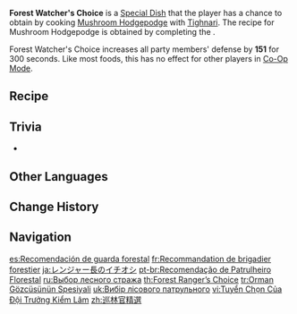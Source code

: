 {{Food Infobox
|id              = 108436
|description     = The Forest Watcher personally picked out these edible mushrooms &mdash; not only the common ones but also a few mysterious-looking shrooms that you have never seen before. No condiments were added, for the limelight should go to the ingredients' unmarred freshness. It must have taken him quite some time to prepare this delicious dish.
|desc_basic      = 
|type            = DEF-Boosting Dishes
|effectType      = DEF Up
|effect          = Increases all party members' DEF by '''151''' for 300s.
|quality         = 2
|character       = Tighnari
|base            = Mushroom Hodgepodge
}}
'''Forest Watcher's Choice''' is a [[Special Dish]] that the player has a chance to obtain by cooking [[Mushroom Hodgepodge]] with [[Tighnari]]. The recipe for Mushroom Hodgepodge is obtained by completing the {{Quest|Cooking, the Flavor of Nature}}.

Forest Watcher's Choice increases all party members' defense by '''151''' for 300 seconds. Like most foods, this has no effect for other players in [[Co-Op Mode]].

==Recipe==
{{Recipe
|type = Cooking
|character = Tighnari
|Rukkhashava Mushrooms = 1
|Mushroom = 1
|Starshroom = 1
|sort = Rukkhashava Mushrooms;Mushroom;Starshroom
}}

==Trivia==
* {{Mail Attachments by Category List}}

==Other Languages==
{{Other Languages
|en      = Forest Watcher's Choice
|zhs     = 巡林官精选
|zhs_rm  = Xúnlín-guān Jīngxuǎn
|zht     = 巡林官精選
|zht_rm  = Xúnlín-guān Jīngxuǎn
|zh_tl   = 
|ja      = レンジャー長のイチオシ
|ja_rm   = Renjaa-chou no Ichioshi
|ja_tl   = Ranger's Recommendation
|ko      = 숲의 순찰관 특선
|ko_rm   = Sup-ui Sunchalgwan Teukseon
|ko_tl   = Forest Patroller Special
|es      = Recomendación de guarda forestal
|es_tl   = Forest Guard's Recommendation
|fr      = Recommandation de brigadier forestier
|fr_tl   = Forest Brigadier's Recommendation
|ru      = Выбор лесного стража
|ru_tl   = {{Lex|Forest Watcher|ru}}'s Choice
|th      = Forest Watcher's Choice
|vi      = Tuyển Chọn Của Đội Trưởng Kiểm Lâm
|vi_tl   = Selection of the Forest Ranger Captain
|de      = Wahl des Waldhütermeisters
|de_tl   = Choice of the Forest Guardian Master
|id      = Forest Watcher's Choice
|pt      = Recomendação de Patrulheiro Florestal
|pt_tl   = 
|tr      = Orman Gözcüsünün Spesiyali
|tr_tl   = Forest Watcher's Specialty
|it      = Scelta del Guardiano della foresta
|it_tl   = Choice of the Forest Guardian
}}

==Change History==
{{Change History|3.0}}

==Navigation==
{{Food Navbox|Special Dishes}}

[[es:Recomendación de guarda forestal]]
[[fr:Recommandation de brigadier forestier]]
[[ja:レンジャー長のイチオシ]]
[[pt-br:Recomendação de Patrulheiro Florestal]]
[[ru:Выбор лесного стража]]
[[th:Forest Ranger’s Choice]]
[[tr:Orman Gözcüsünün Spesiyali]]
[[uk:Вибір лісового патрульного]]
[[vi:Tuyển Chọn Của Đội Trưởng Kiểm Lâm]]
[[zh:巡林官精選]]